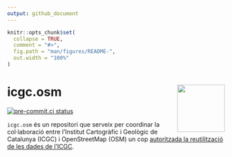 ```yaml
---
output: github_document
---
```


<!-- README.md is generated from README.Rmd. Please edit that file -->

```r
knitr::opts_chunk$set(
  collapse = TRUE,
  comment = "#>",
  fig.path = "man/figures/README-",
  out.width = "100%"
)
```

# icgc.osm <img src='man/figures/icgc-osm_logo.png' align="right" height=110/>

<!-- badges: start -->
[![pre-commit.ci status](https://results.pre-commit.ci/badge/github/OSM-Catalan/icgc.osm/main.svg)](https://results.pre-commit.ci/latest/github/OSM-Catalan/icgc.osm/main)
<!-- badges: end -->

`icgc.osm` és un repositori que serveix per coordinar la col·laboració entre
l'Institut Cartogràfic i Geològic de Catalunya (ICGC) i OpenStreetMap (OSM) un
cop [autoritzada la reutilització de les dades de l'ICGC](https://wiki.openstreetmap.org/wiki/File:20230109_CartaObertaICGC-OSM_SIGNADA.pdf).
